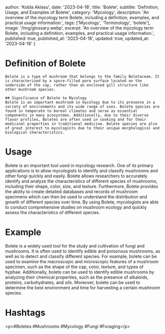 
  author: 'Kobla Aklasu',
  date: '2023-04-18',
  title: 'Bolete',
  subtitle: 'Definition, Usage, and Examples of Bolete',
  category: 'Mycology',
  description: 'An overview of the mycology term Bolete, including a definition, examples, and practical usage information.',
  tags: ['Mycology', 'Terminology', 'bolete'],
  image: '/img/glossary.webp',
  excerpt: 'An overview of the mycology term Bolete, including a definition, examples, and practical usage information.',
  published: true,
  published_at: '2023-04-18',
  updated: true,
  updated_at: '2023-04-18'
}




# Definition of Bolete
    Bolete is a type of mushroom that belongs to the family Boletaceae. It is characterized by a spore-filled pore surface located on the underside of the cap, rather than an enclosed gill structure like other mushroom species. 
    
    ## Significance of Bolete to Mycology
    Bolete is an important mushroom in mycology due to its presence in a variety of environments and its wide range of uses. Bolete species are found in temperate to boreal climates and serve as essential components in many ecosystems. Additionally, due to their diverse flavor profiles, Boletes are often used in cooking and for their medicinal properties in traditional medicine. Bolete species are also of great interest to mycologists due to their unique morphological and biological characteristics.

# Usage

Bolete is an important tool used in mycology research. One of its primary applications is to allow mycologists to identify and classify mushrooms and other fungi quickly and easily. Bolete allows researchers to accurately identify and analyze the characteristics of different species of mushrooms, including their shape, color, size, and texture. Furthermore, Bolete provides the ability to create detailed databases and records of mushroom specimens which can then be used to understand the distribution and growth of different species over time. By using Bolete, mycologists are able to conduct comprehensive studies on mushroom ecology and quickly assess the characteristics of different species.

# Example

Bolete is a widely used tool for the study and cultivation of fungi and mushrooms. It is often used to identify edible and poisonous mushrooms, as well as to detect and classify different species. For example, bolete can be used to examine the macroscopic and microscopic features of a mushroom specimen, such as the shape of the cap, color, texture, and types of hyphae. Additionally, bolete can be used to identify edible mushrooms by analyzing their chemical properties, such as the presence of alkaloids, proteins, carbohydrates, and oils. Moreover, bolete can be used to determine the best environment and time for harvesting a certain mushroom species.

# Hashtags

&lt;p&gt;#Boletes #Mushrooms #Mycology #Fungi #Foraging&lt;/p&gt;

